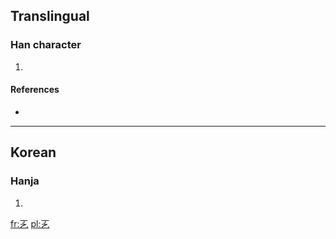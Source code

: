 ==Translingual==

===Han character===
{{Han char|rn=5|rad=乙|as=02|sn=3|four=|canj=一弓弓 (MNN)}}

# {{defn|Han|sort=乙02}}

====References====
* {{Han ref|kx=0084.051|dkj=|dj=|hdz=|uh=3409|ud=13321|bh=|bd=}}

----

==Korean==

===Hanja===
{{ko-hanja|hangeul=절|rv=jeol|mr=chŏl|y=cel}}

# {{defn|Korean|sort=乙02}}

[[fr:㐉]]
[[pl:㐉]]